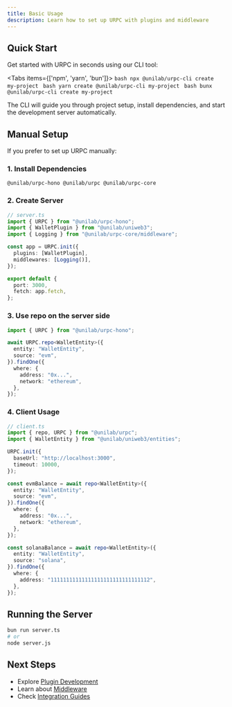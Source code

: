 ```yaml
---
title: Basic Usage
description: Learn how to set up URPC with plugins and middleware
---
```


## Quick Start

Get started with URPC in seconds using our CLI tool:

<Tabs items={['npm', 'yarn', 'bun']}>
  <Tab>
    ```bash
    npx @unilab/urpc-cli create my-project
    ```
  </Tab>
  <Tab>
    ```bash
    yarn create @unilab/urpc-cli my-project
    ```
  </Tab>
  <Tab>
    ```bash
    bunx @unilab/urpc-cli create my-project
    ```
  </Tab>
</Tabs>

The CLI will guide you through project setup, install dependencies, and start the development server automatically.

## Manual Setup

If you prefer to set up URPC manually:

### 1. Install Dependencies

```package-install
@unilab/urpc-hono @unilab/urpc @unilab/urpc-core
```

### 2. Create Server

```typescript
// server.ts
import { URPC } from "@unilab/urpc-hono";
import { WalletPlugin } from "@unilab/uniweb3";
import { Logging } from "@unilab/urpc-core/middleware";

const app = URPC.init({
  plugins: [WalletPlugin],
  middlewares: [Logging()],
});

export default {
  port: 3000,
  fetch: app.fetch,
};
```

### 3. Use repo on the server side

```typescript
import { URPC } from "@unilab/urpc-hono";

await URPC.repo<WalletEntity>({
  entity: "WalletEntity",
  source: "evm",
}).findOne({
  where: {
    address: "0x...",
    network: "ethereum",
  },
});

```

### 4. Client Usage

```typescript
// client.ts
import { repo, URPC } from "@unilab/urpc";
import { WalletEntity } from "@unilab/uniweb3/entities";

URPC.init({
  baseUrl: "http://localhost:3000",
  timeout: 10000,
});

const evmBalance = await repo<WalletEntity>({
  entity: "WalletEntity",
  source: "evm",
}).findOne({
  where: {
    address: "0x...",
    network: "ethereum",
  },
});

const solanaBalance = await repo<WalletEntity>({
  entity: "WalletEntity",
  source: "solana",
}).findOne({
  where: {
    address: "11111111111111111111111111111112",
  },
});
```

## Running the Server

```bash
bun run server.ts
# or
node server.js
```

## Next Steps

- Explore [Plugin Development](/docs/plugins/creating-plugins)
- Learn about [Middleware](/docs/middleware/logging)
- Check [Integration Guides](/docs/integrations/next)

